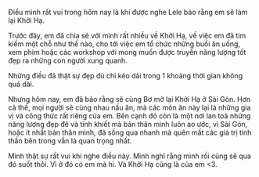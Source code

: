 
<div className={styles["Welcome"]}>

Điều mình rất vui trong hôm nay là khi được nghe Lele bảo rằng em sẽ làm lại Khởi Hạ. 

Trước đây, em đã chia sẻ với mình rất nhiều về Khởi Hạ, về việc em đã tìm kiếm một chỗ như thế nào, cho tới việc em tổ chức những buổi ăn uống, xem phim hoặc các workshop với mong muốn được truyền năng lượng tốt đẹp ra những con người xung quanh.

Những điều đã thật sự đẹp dù chỉ kéo dài trong 1 khoảng thời gian không quá dài. 

Nhưng hôm nay, em đã bảo rằng sẽ cùng Bơ mở lại Khởi Hạ ở Sài Gòn. Hơn cả thế, mọi người sẽ cùng nhau nấu ăn, mà các món ăn này lại là những gia vị và công thức rất riêng của em. Bên cạnh đó còn là một nơi lan toả những năng lượng đẹp đẽ và tinh khiết mà bản thân mình luôn ao ước, vì Sài Gòn, hoặc ít nhất bản thân mình, đã sống qua nhanh mà quên mất các giá trị tinh thần bên trong vẫn là quan trọng nhất.

Mình thật sự rất vui khi nghe điều này. Mình nghĩ rằng mình rồi cũng sẽ qua đó suốt thôi. Vì ở đó có em mà hi. Và Khởi Hạ cũng là của em <3. 

</div>
